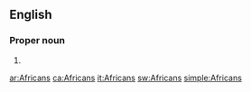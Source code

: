 ==English==
===Proper noun===
{{en-proper-noun}}

#{{plural of|[[African]]}}

{{anagrams:en/aacfinrs}}
[[ar:Africans]]
[[ca:Africans]]
[[it:Africans]]
[[sw:Africans]]
[[simple:Africans]]